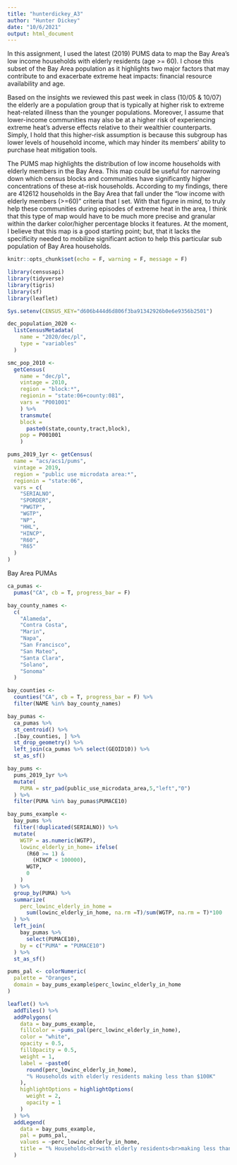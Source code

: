```yaml
---
title: "hunterdickey_A3"
author: "Hunter Dickey"
date: "10/6/2021"
output: html_document
---
```


In this assignment, I used the latest (2019) PUMS data to map the Bay Area's low income households with elderly residents (age >= 60). I chose this subset of the Bay Area population as it highlights two major factors that may contribute to and exacerbate extreme heat impacts: financial resource availability and age. 

Based on the insights we reviewed this past week in class (10/05 & 10/07) the elderly are a population group that is typically at higher risk to extreme heat-related illness than the younger populations. Moreover, I assume that lower-income communities may also be at a higher risk of experiencing extreme heat's adverse effects relative to their wealthier counterparts. Simply, I hold that this higher-risk assumption is because this subgroup has lower levels of household income, which may hinder its members' ability to purchase heat mitigation tools. 

The PUMS map highlights the distribution of low income households with elderly members in the Bay Area. This map could be useful for narrowing down which census blocks and communities have significantly higher concentrations of these at-risk households. According to my findings, there are 412612 households in the Bay Area that fall under the "low income with elderly members (>=60)" criteria that I set. With that figure in mind, to truly help these communities during episodes of extreme heat in the area, I think that this type of map would have to be much more precise and granular within the darker color/higher percentage blocks it features. At the moment, I believe that this map is a good starting point; but, that it lacks the specificity needed to mobilize significant action to help this particular sub population of Bay Area households. 
```r
knitr::opts_chunk$set(echo = F, warning = F, message = F)
```

```r
library(censusapi)
library(tidyverse)
library(tigris)
library(sf)
library(leaflet)

```

```r

Sys.setenv(CENSUS_KEY="d606b444d6d806f3ba91342926b0e6e9356b2501")

dec_population_2020 <-
  listCensusMetadata(
    name = "2020/dec/pl",
    type = "variables"
  )

smc_pop_2010 <-
  getCensus(
    name = "dec/pl",
    vintage = 2010,
    region = "block:*", 
    regionin = "state:06+county:081",
    vars = "P001001"
    ) %>% 
    transmute(
    block =
      paste0(state,county,tract,block),
    pop = P001001
    )

pums_2019_1yr <- getCensus(
  name = "acs/acs1/pums",
  vintage = 2019,
  region = "public use microdata area:*", 
  regionin = "state:06",
  vars = c(
    "SERIALNO",
    "SPORDER",
    "PWGTP",
    "WGTP",
    "NP",
    "HHL",
    "HINCP",
    "R60",
    "R65"
  )
)

```

Bay Area PUMAs
```r
ca_pumas <-
  pumas("CA", cb = T, progress_bar = F)

bay_county_names <-
  c(
    "Alameda",
    "Contra Costa",
    "Marin",
    "Napa",
    "San Francisco",
    "San Mateo",
    "Santa Clara",
    "Solano",
    "Sonoma"
  )

bay_counties <-
  counties("CA", cb = T, progress_bar = F) %>%
  filter(NAME %in% bay_county_names)

bay_pumas <-
  ca_pumas %>% 
  st_centroid() %>% 
  .[bay_counties, ] %>% 
  st_drop_geometry() %>% 
  left_join(ca_pumas %>% select(GEOID10)) %>% 
  st_as_sf()

bay_pums <-
  pums_2019_1yr %>% 
  mutate(
    PUMA = str_pad(public_use_microdata_area,5,"left","0")
  ) %>% 
  filter(PUMA %in% bay_pumas$PUMACE10)

```

```r
bay_pums_example <-
  bay_pums %>% 
  filter(!duplicated(SERIALNO)) %>% 
  mutate(
    WGTP = as.numeric(WGTP),
    lowinc_elderly_in_home= ifelse(
      (R60 >= 1) &
        (HINCP < 100000),
      WGTP,
      0
    )
  ) %>% 
  group_by(PUMA) %>% 
  summarize(
    perc_lowinc_elderly_in_home =
      sum(lowinc_elderly_in_home, na.rm =T)/sum(WGTP, na.rm = T)*100
  ) %>% 
  left_join(
    bay_pumas %>% 
      select(PUMACE10),
    by = c("PUMA" = "PUMACE10")
  ) %>% 
  st_as_sf()
```


```r
pums_pal <- colorNumeric(
  palette = "Oranges",
  domain = bay_pums_example$perc_lowinc_elderly_in_home
)

leaflet() %>%
  addTiles() %>% 
  addPolygons(
    data = bay_pums_example,
    fillColor = ~pums_pal(perc_lowinc_elderly_in_home),
    color = "white",
    opacity = 0.5,
    fillOpacity = 0.5,
    weight = 1,
    label = ~paste0(
      round(perc_lowinc_elderly_in_home), 
      "% Households with elderly residents making less than $100K"
    ),
    highlightOptions = highlightOptions(
      weight = 2,
      opacity = 1
    )
  ) %>% 
  addLegend(
    data = bay_pums_example,
    pal = pums_pal,
    values = ~perc_lowinc_elderly_in_home,
    title = "% Households<br>with elderly residents<br>making less than $100K"
  )

```


